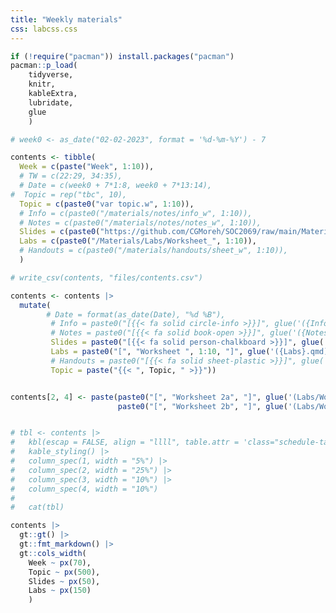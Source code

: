 ```yaml
---
title: "Weekly materials"
css: labcss.css
---
```


```r

if (!require("pacman")) install.packages("pacman")
pacman::p_load(
    tidyverse,
    knitr,
    kableExtra,
    lubridate,
    glue
    )
```


```r

# week0 <- as_date("02-02-2023", format = '%d-%m-%Y') - 7

contents <- tibble(
  Week = c(paste("Week", 1:10)),
  # TW = c(22:29, 34:35),
  # Date = c(week0 + 7*1:8, week0 + 7*13:14),
#  Topic = rep("tbc", 10),
  Topic = c(paste0("var topic.w", 1:10)),
  # Info = c(paste0("/materials/notes/info_w", 1:10)),
  # Notes = c(paste0("/materials/notes/notes_w", 1:10)),
  Slides = c(paste0("https://github.com/CGMoreh/SOC2069/raw/main/Materials/Slides/Week_", 1:10)),
  Labs = c(paste0("/Materials/Labs/Worksheet_", 1:10)),
  # Handouts = c(paste0("/materials/handouts/sheet_w", 1:10)),
  )

# write_csv(contents, "files/contents.csv") 

contents <- contents |>
  mutate(
        # Date = format(as_date(Date), "%d %B"),
         # Info = paste0("[{{< fa solid circle-info >}}]", glue('({Info}.qmd)')),
         # Notes = paste0("[{{< fa solid book-open >}}]", glue('({Notes}.qmd)')),
         Slides = paste0("[{{< fa solid person-chalkboard >}}]", glue('({Slides}.pptx)')),
         Labs = paste0("[", "Worksheet ", 1:10, "]", glue('({Labs}.qmd)')),
         # Handouts = paste0("[{{< fa solid sheet-plastic >}}]", glue('({Handouts}.qmd)')),
         Topic = paste("{{< ", Topic, " >}}"))


contents[2, 4] <- paste(paste0("[", "Worksheet 2a", "]", glue('(Labs/Worksheet_2a.qmd)')),
                        paste0("[", "Worksheet 2b", "]", glue('(Labs/Worksheet_2b.qmd)')))


# tbl <- contents |>
#   kbl(escap = FALSE, align = "llll", table.attr = 'class="schedule-table"') |>
#   kable_styling() |>
#   column_spec(1, width = "5%") |>  
#   column_spec(2, width = "25%") |>  
#   column_spec(3, width = "10%") |>  
#   column_spec(4, width = "10%")
# 
#   cat(tbl)

contents |> 
  gt::gt() |> 
  gt::fmt_markdown() |> 
  gt::cols_width(
    Week ~ px(70),
    Topic ~ px(500),
    Slides ~ px(50),
    Labs ~ px(150)
    )

```

